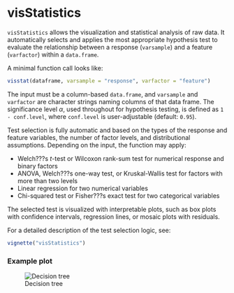 # visStatistics

`visStatistics` allows the visualization and statistical analysis of raw data. It automatically selects and applies the most appropriate hypothesis test to evaluate the relationship between a response (`varsample`) and a feature (`varfactor`) within a `data.frame`.

A minimal function call looks like:

```r
visstat(dataframe, varsample = "response", varfactor = "feature")
```

The input must be a column-based `data.frame`, and `varsample` and `varfactor` are character strings naming columns of that data frame. The significance level $\alpha$, used throughout for hypothesis testing, is defined as `1 - conf.level`, where `conf.level` is user-adjustable (default: `0.95`).

Test selection is fully automatic and based on the types of the response and feature variables, the number of factor levels, and distributional assumptions. Depending on the input, the function may apply:

- Welch???s *t*-test or Wilcoxon rank-sum test for numerical response and binary factors
- ANOVA, Welch???s one-way test, or Kruskal-Wallis test for factors with more than two levels
- Linear regression for two numerical variables
- Chi-squared test or Fisher???s exact test for two categorical variables

The selected test is visualized with interpretable plots, such as box plots with confidence intervals, regression lines, or mosaic plots with residuals.

For a detailed description of the test selection logic, see:

```r
vignette("visStatistics")
```

### Example plot

![Decision tree](man/figures/decision-tree.png)

